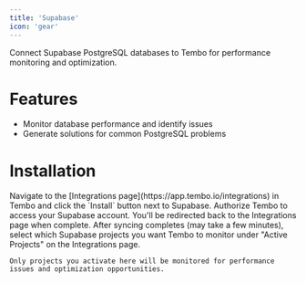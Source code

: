 ```yaml
---
title: 'Supabase'
icon: 'gear'
---
```


Connect Supabase PostgreSQL databases to Tembo for performance monitoring and optimization.

# Features

- Monitor database performance and identify issues
- Generate solutions for common PostgreSQL problems

# Installation

<Steps>
  <Step title="Install">
    Navigate to the [Integrations page](https://app.tembo.io/integrations) in Tembo and click the `Install` button next to Supabase.
  </Step>
  <Step title="Authorize">
    Authorize Tembo to access your Supabase account. You'll be redirected back to the Integrations page when complete.
  </Step>
  <Step title="Activate Projects">
    After syncing completes (may take a few minutes), select which Supabase projects you want Tembo to monitor under "Active Projects" on the Integrations page.
    
    Only projects you activate here will be monitored for performance issues and optimization opportunities.
  </Step>
</Steps> 
